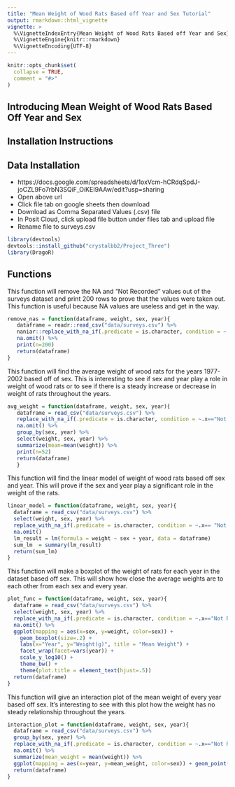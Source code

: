 ```yaml
---
title: "Mean Weight of Wood Rats Based off Year and Sex Tutorial"
output: rmarkdown::html_vignette
vignette: >
  %\VignetteIndexEntry{Mean Weight of Wood Rats Based off Year and Sex}
  %\VignetteEngine{knitr::rmarkdown}
  %\VignetteEncoding{UTF-8}
---
```


```r
knitr::opts_chunk$set(
  collapse = TRUE,
  comment = "#>"
)
```

## Introducing Mean Weight of Wood Rats Based Off Year and Sex

## Installation Instructions

## Data Installation
+ 
https://docs.google.com/spreadsheets/d/1oxVcm-hCRdqSpdJ-joCZL9Fo7rbN3SQiF_OiKEI9AAw/edit?usp=sharing
+ Open above url
+ Click file tab on google sheets then download
+ Download as Comma Separated Values (.csv) file
+ In Posit Cloud, click upload file button under files tab and upload file
+ Rename file to surveys.csv

```r
library(devtools)
devtools::install_github("crystalbb2/Project_Three")
library(DragoR)
```

## Functions 

This function will remove the NA and "Not Recorded" values out of the surveys dataset and print 200 rows to prove that the values were taken out. This function is useful because NA values are useless and get in the way.
```r
remove_nas = function(dataframe, weight, sex, year){
   dataframe = readr::read_csv("data/surveys.csv") %>%
   naniar::replace_with_na_if(.predicate = is.character, condition = ~.x=="Not Recorded") %>%
   na.omit() %>%
   print(n=200)
   return(dataframe)
}
```


This function will find the average weight of wood rats for the years 1977-2002 based off of sex. This is interesting to see if sex and year play a role in weight of wood rats or to see if there is a steady increase or decrease in weight of rats throughout the years.
```r
avg_weight = function(dataframe, weight, sex, year){
   dataframe = read_csv("data/surveys.csv") %>%
   replace_with_na_if(.predicate = is.character, condition = ~.x=="Not Recorded") %>%
   na.omit() %>%
   group_by(sex, year) %>%
   select(weight, sex, year) %>%
   summarize(mean=mean(weight)) %>%
   print(n=52)
   return(dataframe)
   }
```


This function will find the linear model of weight of wood rats based off sex and year. This will prove if the sex and year play a significant role in the weight of the rats.
```r
linear_model = function(dataframe, weight, sex, year){
  dataframe = read_csv("data/surveys.csv") %>%
  select(weight, sex, year) %>%
  replace_with_na_if(.predicate = is.character, condition = ~.x== "Not Recorded") %>%
  na.omit()
  lm_result = lm(formula = weight ~ sex + year, data = dataframe)
  sum_lm  = summary(lm_result)
  return(sum_lm)
}
```


This function will make a boxplot of the weight of rats for each year in the dataset based off sex. This will show how close the average weights are to each other from each sex and every year.
```r
plot_func = function(dataframe, weight, sex, year){
  dataframe = read_csv("data/surveys.csv") %>%
  select(weight, sex, year) %>%
  replace_with_na_if(.predicate = is.character, condition = ~.x=="Not Recorded") %>%
  na.omit() %>%
  ggplot(mapping = aes(x=sex, y=weight, color=sex)) +
    geom_boxplot(size=.2) +
    labs(x="Year", y="Weight(g)", title = "Mean Weight") +
    facet_wrap(facet=vars(year)) +
    scale_y_log10() +
    theme_bw() +
    theme(plot.title = element_text(hjust=.5))
  return(dataframe)
}
```


This function will give an interaction plot of the mean weight of every year based off sex. It's interesting to see with this plot how the weight has no steady relationship throughout the years. 
```r
interaction_plot = function(dataframe, weight, sex, year){
  dataframe = read_csv("data/surveys.csv") %>%
  group_by(sex, year) %>%
  replace_with_na_if(.predicate = is.character, condition = ~.x=="Not Recorded") %>%
  na.omit() %>%
  summarize(mean_weight = mean(weight)) %>%
  ggplot(mapping = aes(x=year, y=mean_weight, color=sex)) + geom_point() + geom_path(aes(group=sex))
  return(dataframe)
}
```
